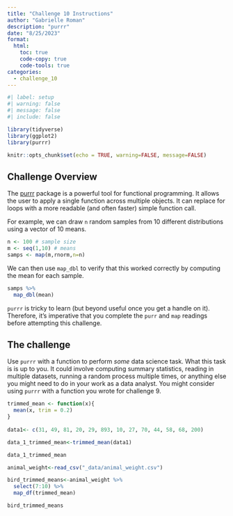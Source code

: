 ```yaml
---
title: "Challenge 10 Instructions"
author: "Gabrielle Roman"
description: "purrr"
date: "8/25/2023"
format:
  html:
    toc: true
    code-copy: true
    code-tools: true
categories:
  - challenge_10
---
```


```r
#| label: setup
#| warning: false
#| message: false
#| include: false

library(tidyverse)
library(ggplot2)
library(purrr)

knitr::opts_chunk$set(echo = TRUE, warning=FALSE, message=FALSE)
```

## Challenge Overview

The [purrr](https://purrr.tidyverse.org/) package is a powerful tool for functional programming. It allows the user to apply a single function across multiple objects. It can replace for loops with a more readable (and often faster) simple function call. 

For example, we can draw `n` random samples from 10 different distributions using a vector of 10 means.  

```r
n <- 100 # sample size
m <- seq(1,10) # means 
samps <- map(m,rnorm,n=n) 
```

We can then use `map_dbl` to verify that this worked correctly by computing the mean for each sample.  

```r
samps %>%
  map_dbl(mean)
```

`purrr` is tricky to learn (but beyond useful once you get a handle on it). Therefore, it's imperative that you complete the `purr` and `map` readings before attempting this challenge.  

## The challenge  

Use `purrr` with a function to perform *some* data science task. What this task is is up to you. It could involve computing summary statistics, reading in multiple datasets, running a random process multiple times, or anything else you might need to do in your work as a data analyst. You might consider using `purrr` with a function you wrote for challenge 9.  

```r
trimmed_mean <- function(x){
  mean(x, trim = 0.2)
}
  
data1<- c(31, 49, 81, 20, 29, 893, 10, 27, 70, 44, 58, 68, 200)

data_1_trimmed_mean<-trimmed_mean(data1)

data_1_trimmed_mean

animal_weight<-read_csv("_data/animal_weight.csv")

bird_trimmed_means<-animal_weight %>% 
  select(7:10) %>% 
  map_df(trimmed_mean)

bird_trimmed_means

```


